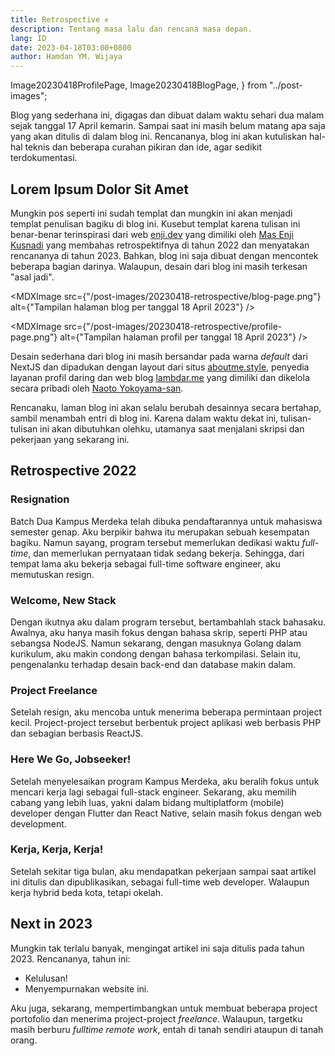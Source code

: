 ```yaml
---
title: Retrospective ✊
description: Tentang masa lalu dan rencana masa depan.
lang: ID
date: 2023-04-18T03:00+0800
author: Hamdan YM. Wijaya
---
```


  Image20230418ProfilePage,
  Image20230418BlogPage,
} from "../post-images";

Blog yang sederhana ini, digagas dan dibuat dalam waktu sehari dua malam sejak
tanggal 17 April kemarin. Sampai saat ini masih belum matang apa saja yang akan
ditulis di dalam blog ini. Rencananya, blog ini akan kutuliskan hal-hal teknis
dan beberapa curahan pikiran dan ide, agar sedikit terdokumentasi.

## Lorem Ipsum Dolor Sit Amet

Mungkin pos seperti ini sudah templat dan mungkin ini akan menjadi templat
penulisan bagiku di blog ini. Kusebut templat karena tulisan ini benar-benar
terinspirasi dari web [enji.dev](https://enji.dev) yang dimiliki oleh
[Mas Enji Kusnadi](https://github.com/enjidev) yang membahas retrospektifnya
di tahun 2022 dan menyatakan rencananya di tahun 2023. Bahkan, blog ini saja
dibuat dengan mencontek beberapa bagian darinya. Walaupun, desain dari blog ini
masih terkesan "asal jadi".

<MDXImage
  src={"/post-images/20230418-retrospective/blog-page.png"}
  alt={"Tampilan halaman blog per tanggal 18 April 2023"}
/>

<MDXImage
  src={"/post-images/20230418-retrospective/profile-page.png"}
  alt={"Tampilan halaman profil per tanggal 18 April 2023"}
/>

Desain sederhana dari blog ini masih bersandar pada warna _default_ dari NextJS
dan dipadukan dengan layout dari situs [aboutme.style](https://aboutme.style),
penyedia layanan profil daring dan web blog [lambdar.me](https://lambdar.me)
yang dimiliki dan dikelola secara pribadi oleh
[Naoto Yokoyama-san](https://github.com/builtinnya).

Rencanaku, laman blog ini akan selalu berubah desainnya secara bertahap, sambil
menambah entri di blog ini. Karena dalam waktu dekat ini, tulisan-tulisan ini
akan dibutuhkan olehku, utamanya saat menjalani skripsi dan pekerjaan yang
sekarang ini.

## Retrospective 2022

### Resignation

Batch Dua Kampus Merdeka telah dibuka pendaftarannya untuk mahasiswa semester
genap. Aku berpikir bahwa itu merupakan sebuah kesempatan bagiku. Namun sayang,
program tersebut memerlukan dedikasi waktu _full-time_, dan memerlukan
pernyataan tidak sedang bekerja. Sehingga, dari tempat lama aku bekerja sebagai
full-time software engineer, aku memutuskan resign.

### Welcome, New Stack

Dengan ikutnya aku dalam program tersebut, bertambahlah stack bahasaku.
Awalnya, aku hanya masih fokus dengan bahasa skrip, seperti PHP atau sebangsa
NodeJS. Namun sekarang, dengan masuknya Golang dalam kurikulum, aku makin
condong dengan bahasa terkompilasi. Selain itu, pengenalanku terhadap desain
back-end dan database makin dalam.

### Project Freelance

Setelah resign, aku mencoba untuk menerima beberapa permintaan project kecil.
Project-project tersebut berbentuk project aplikasi web berbasis PHP dan
sebagian berbasis ReactJS.

### Here We Go, Jobseeker!

Setelah menyelesaikan program Kampus Merdeka, aku beralih fokus untuk mencari
kerja lagi sebagai full-stack engineer. Sekarang, aku memilih cabang yang lebih
luas, yakni dalam bidang multiplatform (mobile) developer dengan Flutter dan
React Native, selain masih fokus dengan web development.

### Kerja, Kerja, Kerja!

Setelah sekitar tiga bulan, aku mendapatkan pekerjaan sampai saat artikel ini
ditulis dan dipublikasikan, sebagai full-time web developer. Walaupun kerja
hybrid beda kota, tetapi okelah.

## Next in 2023

Mungkin tak terlalu banyak, mengingat artikel ini saja ditulis pada tahun 2023.
Rencananya, tahun ini:

- Kelulusan!
- Menyempurnakan website ini.

Aku juga, sekarang, mempertimbangkan untuk membuat beberapa project portofolio
dan menerima project-project _freelance_. Walaupun, targetku masih berburu
_fulltime remote work_, entah di tanah sendiri ataupun di tanah orang.
